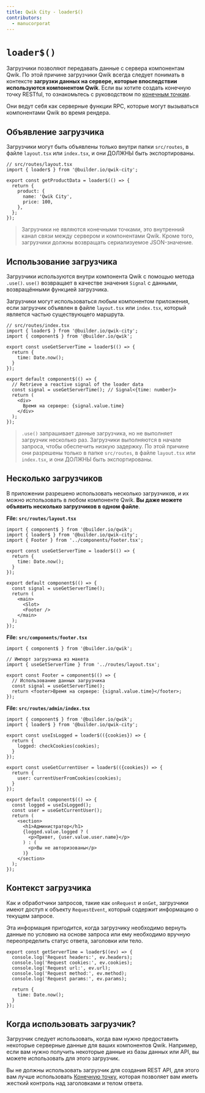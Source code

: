 ```yaml
---
title: Qwik City - loader$()
contributors:
  - manucorporat
---
```


# `loader$()`

Загрузчики позволяют передавать данные с сервера компонентам Qwik. По этой причине загрузчики Qwik всегда следует понимать в контексте **загрузки данных на сервере, которые впоследствии используются компонентом Qwik**. Если вы хотите создать конечную точку RESTful, то ознакомьтесь с руководством по [конечным точкам](/qwikcity/endpoints/index.mdx).

Они ведут себя как серверные функции RPC, которые могут вызываться компонентами Qwik во время рендера.

## Объявление загрузчика

Загрузчики могут быть объявлены только внутри папки `src/routes`, в файле `layout.tsx` или `index.tsx`, и они ДОЛЖНЫ быть экспортированы.

```tsx
// src/routes/layout.tsx
import { loader$ } from '@builder.io/qwik-city';

export const getProductData = loader$(() => {
  return {
    product: {
      name: 'Qwik City',
      price: 100,
    },
  };
});
```

> Загрузчики не являются конечными точками, это внутренний канал связи между сервером и компонентами Qwik. Кроме того, загрузчики должны возвращать сериализуемое JSON-значение.

## Использование загрузчика

Загрузчики используются внутри компонента Qwik с помощью метода `.use()`. `use()` возвращает в качестве значения `Signal` с данными, возвращёнными функцией загрузчика.

Загрузчики могут использоваться любым компонентом приложения, если загрузчик объявлен в файле `layout.tsx` или `index.tsx`, который является частью существующего маршрута.

```tsx
// src/routes/index.tsx
import { loader$ } from '@builder.io/qwik-city';
import { component$ } from '@builder.io/qwik';

export const useGetServerTime = loader$(() => {
  return {
    time: Date.now();
  }
});

export default component$(() => {
  // Retrieve a reactive signal of the loader data
  const signal = useGetServerTime(); // Signal<{time: number}>
  return (
    <div>
      Время на сервере: {signal.value.time}
    </div>
  );
});
```

> `.use()` запрашивает данные загрузчика, но не выполняет загрузчик несколько раз. Загрузчики выполняются в начале запроса, чтобы обеспечить низкую задержку. По этой причине они разрешены только в папке `src/routes`, в файле `layout.tsx` или `index.tsx`, и они ДОЛЖНЫ быть экспортированы.

## Несколько загрузчиков

В приложении разрешено использовать несколько загрузчиков, и их можно использовать в любом компоненте Qwik. **Вы даже можете объявить несколько загрузчиков в одном файле**.

**File: `src/routes/layout.tsx`**

```tsx
import { component$ } from '@builder.io/qwik';
import { loader$ } from '@builder.io/qwik-city';
import { Footer } from '../components/footer.tsx';

export const useGetServerTime = loader$(() => {
  return {
    time: Date.now();
  }
});

export default component$(() => {
  const signal = useGetServerTime();
  return (
    <main>
      <Slot>
      <Footer />
    </main>
  );
});
```

**File: `src/components/footer.tsx`**

```tsx
import { component$ } from '@builder.io/qwik';

// Импорт загрузчика из макета
import { useGetServerTime } from '../routes/layout.tsx';

export const Footer = component$(() => {
  // Использование данных загрузчика
  const signal = useGetServerTime();
  return <footer>Время на сервере: {signal.value.time}</footer>;
});
```

**File: `src/routes/admin/index.tsx`**

```tsx
import { component$ } from '@builder.io/qwik';
import { loader$ } from '@builder.io/qwik-city';

export const useIsLogged = loader$(({cookies}) => {
  return {
    logged: checkCookies(cookies);
  }
});

export const useGetCurrentUser = loader$(({cookies}) => {
  return {
    user: currentUserFromCookies(cookies);
  }
});

export default component$(() => {
  const logged = useIsLogged();
  const user = useGetCurrentUser();
  return (
    <section>
      <h1>Администратор</h1>
      {logged.value.logged ? (
        <p>Привет, {user.value.user.name}</p>
      ) : (
        <p>Вы не авторизованы</p>
      )}
    </section>
  );
});
```

## Контекст загрузчика

Как и обработчики запросов, такие как `onRequest` и `onGet`, загрузчики имеют доступ к объекту `RequestEvent`, который содержит информацию о текущем запросе.

Эта информация пригодится, когда загрузчику необходимо вернуть данные по условию на основе запроса или ему необходимо вручную переопределить статус ответа, заголовки или тело.

```tsx
export const getServerTime = loader$((ev) => {
  console.log('Request headers:', ev.headers);
  console.log('Request cookies:', ev.cookies);
  console.log('Request url:', ev.url);
  console.log('Request method:', ev.method);
  console.log('Request params:', ev.params);

  return {
    time: Date.now();
  }
});
```

## Когда использовать загрузчик?

Загрузчик следует использовать, когда вам нужно предоставить некоторые серверные данные для ваших компонентов Qwik. Например, если вам нужно получить некоторые данные из базы данных или API, вы можете использовать для этого загрузчик.

Вы не должны использовать загрузчик для создания REST API, для этого вам лучше использовать [Конечную точку](/qwik-city/), которая позволяет вам иметь жесткий контроль над заголовками и телом ответа.
